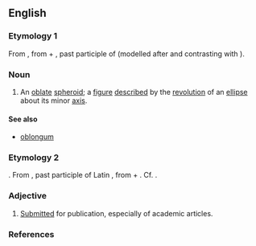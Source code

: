 ==English==
===Etymology 1===
From {{LL.}} {{term|oblatus|oblātus|lang=la|tr=oblatus}}, from {{L.}} {{term|ob||lang=la|in front of, before}} + {{term|lātus|latus}}, past participle of {{term|ferre||to carry}} (modelled after and contrasting with {{term|prolatus||lang=la|extended, lengthened}}).

===Noun===
{{en-noun|oblat|a}}
#{{geometry}} An [[oblate]] [[spheroid]]; a [[figure]] [[described]] by the [[revolution]] of an [[ellipse]] about its minor [[axis]].

====See also====
*[[oblongum]]

===Etymology 2===
{{NL.}}. From {{L.}} {{term|oblātum||tr=oblatum|lang=la}}, past participle of Latin {{term|offerre||lang=la|bring to, [[offer]]}}, from {{term|ob||lang=la|in front of}} + {{term|fero||lang=la|bring}}. Cf. {{term|oblate}}.

===Adjective===
{{en-adj|-}}
# [[submitted|Submitted]] for publication, especially of academic articles.

===References===
{{R:Webster 1913}}